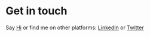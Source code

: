 # Get in touch

Say [Hi](https://www.philmirez.com/contact) or find me on other platforms: [LinkedIn](https://www.linkedin.com/in/philmirez) or [Twitter](https://www.twitter.com/philmirez)
